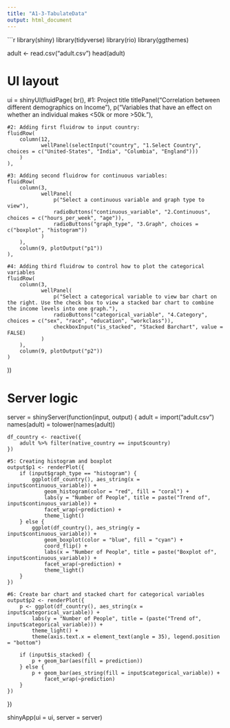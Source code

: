 ---
title: "A1-3-TabulateData"
output: html_document
---

```r
library(shiny)
library(tidyverse)
library(rio)
library(ggthemes)

adult <- read.csv("adult.csv")
head(adult)

# UI layout
ui = shinyUI(fluidPage(
    br(),
    #1: Project title 
    titlePanel("Correlation between different demographics on Income"),
    p("Variables that have an effect on whether an individual makes <50k or more >50k."),
    
    #2: Adding first fluidrow to input country:
    fluidRow(
        column(12, 
               wellPanel(selectInput("country", "1.Select Country", choices = c("United-States", "India", "Columbia", "England")))
        )
    ),
    
    #3: Adding second fluidrow for continuous variables:
    fluidRow(
        column(3, 
               wellPanel(
                   p("Select a continuous variable and graph type to view"),
                   radioButtons("continuous_variable", "2.Continuous", choices = c("hours_per_week", "age")),   
                   radioButtons("graph_type", "3.Graph", choices = c("boxplot", "histogram"))
               )
        ),
        column(9, plotOutput("p1")) 
    ),
    
    #4: Adding third fluidrow to control how to plot the categorical variables
    fluidRow(
        column(3, 
               wellPanel(
                   p("Select a categorical variable to view bar chart on the right. Use the check box to view a stacked bar chart to combine the income levels into one graph."),
                   radioButtons("categorical_variable", "4.Category", choices = c("sex", "race", "education", "workclass")),
                   checkboxInput("is_stacked", "Stacked Barchart", value = FALSE)
               )
        ),
        column(9, plotOutput("p2"))
    )
))

# Server logic
server = shinyServer(function(input, output) {
    adult = import("adult.csv")               
    names(adult) = tolower(names(adult))      
    
    df_country <- reactive({
        adult %>% filter(native_country == input$country)
    })
    
    #5: Creating histogram and boxplot 
    output$p1 <- renderPlot({
        if (input$graph_type == "histogram") {
            ggplot(df_country(), aes_string(x = input$continuous_variable)) +
                geom_histogram(color = "red", fill = "coral") +  
                labs(y = "Number of People", title = paste("Trend of", input$continuous_variable)) +  
                facet_wrap(~prediction) + 
                theme_light()
        } else {
            ggplot(df_country(), aes_string(y = input$continuous_variable)) +
                geom_boxplot(color = "blue", fill = "cyan") +  
                coord_flip() +  
                labs(x = "Number of People", title = paste("Boxplot of", input$continuous_variable)) + 
                facet_wrap(~prediction) +    
                theme_light()
        }
    })
    
    #6: Create bar chart and stacked chart for categorical variables
    output$p2 <- renderPlot({
        p <- ggplot(df_country(), aes_string(x = input$categorical_variable)) +
            labs(y = "Number of People", title = (paste("Trend of", input$categorical_variable))) +  
            theme_light() +
            theme(axis.text.x = element_text(angle = 35), legend.position = "bottom")    
        
        if (input$is_stacked) {
            p + geom_bar(aes(fill = prediction))
        } else {
            p + geom_bar(aes_string(fill = input$categorical_variable)) + 
                facet_wrap(~prediction)
        }
    })
})

shinyApp(ui = ui, server = server)
